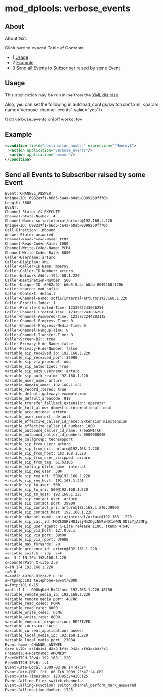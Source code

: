 
# mod_dptools: verbose_events 

 

## About

About text.

Click here to expand Table of Contents

* 1 [Usage](#-freeswitch--mod_dptools-verbose_events-)
* 2 [Example](#-freeswitch--mod_dptools-verbose_events-)
* 3 [Send all Events to Subscriber raised by some Event](#send-all-events-to-subscriber-raised-by-some-event)

## Usage

This application may be run inline from the [XML dialplan](../../Dialplan/XML-Dialplan-archive_6586601.mdx#about).

Also, you can set the following in autoload\_configs/switch.conf.xml, &lt;param name="verbose-channel-events" value="yes"/>

fsctl verbose\_events on|off works, too

## Example

```xml
<condition field="destination_number" expression="^Monroy$">
  <action application="verbose_events"/>
  <action application="answer"/>
</condition>
```

## Send all Events to Subscriber raised by some Event

```xml
Event: CHANNEL_ANSWER
Unique-ID: 6982a9f1-b6d5-5a4a-b0ab-8099260ff70b
Length: 3888
EVENT: 
Channel-State: CS_EXECUTE
Channel-State-Number: 4
Channel-Name: sofia/internal/arturo@192.168.1.220
Unique-ID: 6982a9f1-b6d5-5a4a-b0ab-8099260ff70b
Call-Direction: inbound
Answer-State: answered
Channel-Read-Codec-Name: PCMA
Channel-Read-Codec-Rate: 8000
Channel-Write-Codec-Name: PCMA
Channel-Write-Codec-Rate: 8000
Caller-Username: arturo
Caller-Dialplan: XML
Caller-Caller-ID-Name: monroy
Caller-Caller-ID-Number: arturo
Caller-Network-Addr: 192.168.1.220
Caller-Destination-Number: 500
Caller-Unique-ID: 6982a9f1-b6d5-5a4a-b0ab-8099260ff70b
Caller-Source: mod_sofia
Caller-Context: default
Caller-Channel-Name: sofia/internal/arturo@192.168.1.220
Caller-Profile-Index: 1
Caller-Profile-Created-Time: 1233953243656250
Caller-Channel-Created-Time: 1233953243656250
Caller-Channel-Answered-Time: 1233953244203125
Caller-Channel-Progress-Time: 0
Caller-Channel-Progress-Media-Time: 0
Caller-Channel-Hangup-Time: 0
Caller-Channel-Transfer-Time: 0
Caller-Screen-Bit: true
Caller-Privacy-Hide-Name: false
Caller-Privacy-Hide-Number: false
variable_sip_received_ip: 192.168.1.220
variable_sip_received_port: 39900
variable_sip_via_protocol: udp
variable_sip_authorized: true
variable_sip_auth_username: arturo
variable_sip_auth_realm: 192.168.1.220
variable_user_name: arturo
variable_domain_name: 192.168.1.220
variable_record_stereo: true
variable_default_gateway: example.com
variable_default_areacode: 918
variable_transfer_fallback_extension: operator
variable_toll_allow: domestic,international,local
variable_accountcode: arturo
variable_user_context: default
variable_effective_caller_id_name: Extension miextension
variable_effective_caller_id_number: 1000
variable_outbound_caller_id_name: FreeSWITCH
variable_outbound_caller_id_number: 0000000000
variable_callgroup: techsupport
variable_sip_from_user: arturo
variable_sip_from_uri: arturo@192.168.1.220
variable_sip_from_host: 192.168.1.220
variable_sip_from_user_stripped: arturo
variable_sip_from_tag: 617b3165
variable_sofia_profile_name: internal
variable_sip_req_user: 500
variable_sip_req_uri: 500@192.168.1.220
variable_sip_req_host: 192.168.1.220
variable_sip_to_user: 500
variable_sip_to_uri: 500@192.168.1.220
variable_sip_to_host: 192.168.1.220
variable_sip_contact_user: arturo
variable_sip_contact_port: 39900
variable_sip_contact_uri: arturo@192.168.1.220:39900
variable_sip_contact_host: 192.168.1.220
variable_channel_name: sofia/internal/arturo@192.168.1.220
variable_sip_call_id: MDZhOGRiMDJiZjNmZDgzNWRiNDIxNWNjODliYjA2MTg.
variable_sip_user_agent: X-Lite release 1100l stamp 47546
variable_sip_via_host: 127.0.0.1
variable_sip_via_port: 39900
variable_sip_via_rport: 39900
variable_max_forwards: 70
variable_presence_id: arturo@192.168.1.220
variable_switch_r_sdp: v=0
o=- 3 2 IN IP4 192.168.1.220
s=CounterPath X-Lite 3.0
c=IN IP4 192.168.1.220
t=0 0
m=audio 48786 RTP/AVP 8 101
a=rtpmap:101 telephone-event/8000
a=fmtp:101 0-15
a=alt:1 1 : QQ8kqKxH BxCLIoce 192.168.1.220 48786
variable_remote_media_ip: 192.168.1.220
variable_remote_media_port: 48786
variable_read_codec: PCMA
variable_read_rate: 8000
variable_write_codec: PCMA
variable_write_rate: 8000
variable_endpoint_disposition: RECEIVED
variable_COLISION: FALSE
variable_current_application: answer
variable_local_media_ip: 192.168.1.220
variable_local_media_port: 27084
Event-Name: CHANNEL_ANSWER
Core-UUID: e45da4e3-d2e8-bf4c-942a-cf03ae84c7c8
FreeSWITCH-Hostname: AMONROY
FreeSWITCH-IPv4: 192.168.1.220
FreeSWITCH-IPv6: ::1
Event-Date-Local: 2009-02-06 14:47:24
Event-Date-GMT: Fri, 06 Feb 2009 20:47:24 GMT
Event-Date-Timestamp: 1233953244203125
Event-Calling-File: switch_channel.c
Event-Calling-Function: switch_channel_perform_mark_answered
Event-Calling-Line-Number: 1725
```


